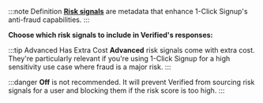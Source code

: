 
<ImmutableSettingAdmonition/>

:::note Definition
[**Risk signals**](/reference/data/outputs#metadata#risk-signals) are metadata that enhance 1-Click Signup's anti-fraud capabilities.
:::

**Choose which risk signals to include in Verified's responses:**

<RiskSignalsOptionsTable/>

:::tip Advanced Has Extra Cost 
**Advanced** risk signals come with extra cost. They're particularly relevant if you're using 1-Click Signup for a high sensitivity use case where fraud is a major risk. 
:::

:::danger
**Off** is not recommended. It will prevent Verified from sourcing risk signals for a user and blocking them if the risk score is too high.
:::